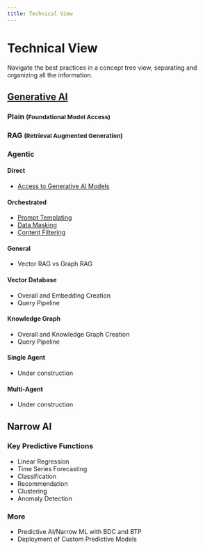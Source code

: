 ```yaml
---
title: Technical View
---
```



# Technical View

Navigate the best practices in a concept tree view, separating and organizing all the information.

<h2>
  <a href={useBaseUrl("/docs/category/generative-ai/")}>Generative AI</a>
</h2>

<div class="container">
  <div class="row">
    <div class="col col--4">
      <h3>
        Plain <small>(Foundational Model Access)</small>
      </h3>
    </div>
    <div class="col col--4">
      <h3>
        RAG <small>(Retrieval Augmented Generation)</small>
      </h3>
    </div>
    <div class="col col--4">
      <h3>Agentic</h3>
    </div>
  </div>
  <div class="row">
    <div class="col col--4">
      <h4>Direct</h4>
      <ul>
        <li>
          <a href={useBaseUrl("/docs/technical-view/generative-ai/access-to-generative-ai-models")}>Access to Generative AI Models</a>
        </li>
      </ul>
      <h4>Orchestrated</h4>
      <ul>
        <li>
          <a href={useBaseUrl("/docs/technical-view/generative-ai/prompt-templating")}>Prompt Templating</a>
        </li>
        <li>
          <a href={useBaseUrl("/docs/technical-view/generative-ai/data-masking")}>Data Masking</a>
        </li>
        <li>
          <a href={useBaseUrl("/docs/technical-view/generative-ai/content-filtering")}>Content Filtering</a>
        </li>
      </ul>
    </div>
    <div class="col col--4">
      <h4>General</h4>
      <ul>
        <li>Vector RAG vs Graph RAG</li>
      </ul>
      <h4>Vector Database</h4>
      <ul>
        <li>Overall and Embedding Creation</li>
        <li>Query Pipeline</li>
      </ul>
      <h4>Knowledge Graph</h4>
      <ul>
        <li>Overall and Knowledge Graph Creation</li>
        <li>Query Pipeline</li>
      </ul>
    </div>
    <div class="col col--4">
      <h4>Single Agent</h4>
      <ul>
        <li>Under construction</li>
      </ul>
      <h4>Multi-Agent</h4>
      <ul>
        <li>Under construction</li>
      </ul>
    </div>

  </div>
</div>

<h2>Narrow AI</h2>

<div class="container">
  <div class="row">
    <div class="col col--12">
      <h3>Key Predictive Functions</h3>
    </div>
  </div>
  <div class="row">
    <div class="col col--12">
      <ul>
        <li>Linear Regression</li>
        <li>Time Series Forecasting</li>
        <li>Classification</li>
        <li>Recommendation</li>
        <li>Clustering</li>
        <li>Anomaly Detection</li>
      </ul>
    </div>
  </div>
</div>

<div class="container">
  <div class="row">
    <div class="col col--12">
      <h3>More</h3>
    </div>
  </div>
  <div class="row">
    <div class="col col--12">
      <ul>
        <li>Predictive AI/Narrow ML with BDC and BTP</li>
        <li>Deployment of Custom Predictive Models </li>
      </ul>
    </div>
  </div>
</div>

